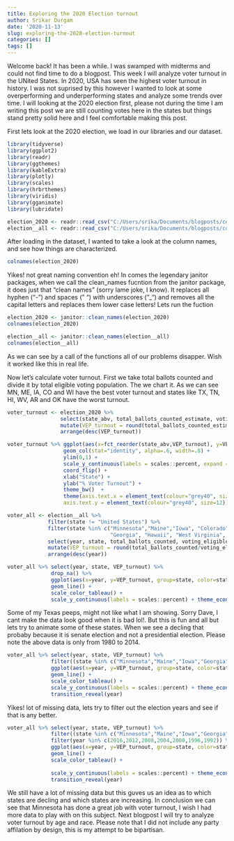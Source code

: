 ```yaml
---
title: Exploring the 2020 Election turnout
author: Srikar Durgam
date: '2020-11-13'
slug: exploring-the-2020-election-turnout
categories: []
tags: []
---
```


Welcome back! It has been a while. I was swamped with midterms and could not find time to do a blogpost. This week I will analyze voter turnout in the UNited States. In 2020, USA has seen the highest voter turnout in history. I was not suprised by this however I wanted to look at some overperforming and underperforming states and analyze some trends over time. I will looking at the 2020 election first, please not during the time I am writing this post we are still counting votes here in the states but things stand pretty solid here and I feel comfortable making this post. 

First lets look at the 2020 election, we load in our libraries and our dataset. 

```r
library(tidyverse)
library(ggplot2)
library(readr)
library(ggthemes)
library(kableExtra)
library(plotly)
library(scales)
library(hrbrthemes)
library(viridis)
library(gganimate)
library(lubridate)
```


```r
election_2020 <- readr::read_csv("C:/Users/srika/Documents/blogposts/content/post/government-vep-turnout/2020 November General Election - Turnout Rates.csv")
election__all <- readr::read_csv("C:/Users/srika/Documents/blogposts/content/post/government-vep-turnout/1980-2014 November General Election - Turnout Rates.csv")

```

After loading in the dataset, I wanted to take a look at the column names, and see how things are characterized. 

```r
colnames(election_2020)
```

Yikes! not great naming convention eh! In comes the legendary janitor packages, when we call the clean_names fucntion from the janitor package, it does just that "clean names" (sorry lame joke, I know). It replaces all hyphen ("-") and spaces (" ") with underscores ("_") and removes all the capital letters and replaces them lower case letters! Lets run the fuction

```r
election_2020 <- janitor::clean_names(election_2020)
colnames(election_2020)
```
```r
election__all <- janitor::clean_names(election__all)
colnames(election__all)
```

As we can see by a call of the functions all of our problems disapper. Wish it worked like this in real life.

Now let's calculate voter turnout. First we take total ballots counted and divide it by total eligible voting population. The we chart it. As we can see MN, ME, IA, CO and WI have the best voter turnout and states like TX, TN, HI, WV, AR and OK have the worst turnout. 

```r
voter_turnout <- election_2020 %>%
                 select(state_abv, total_ballots_counted_estimate, voting_eligible_population_vep) %>%
                 mutate(VEP_turnout = round(total_ballots_counted_estimate/voting_eligible_population_vep,3)) %>%
                 arrange(desc(VEP_turnout))
```
```r
voter_turnout %>% ggplot(aes(x=fct_reorder(state_abv,VEP_turnout), y=VEP_turnout)) +
                  geom_col(stat="identity", alpha=.6, width=.8) +
                  ylim(0,1) +
                  scale_y_continuous(labels = scales::percent, expand = c(0,0.002)) +
                  coord_flip() +
                  xlab("State") +
                  ylab("% Voter Turnout") +
                  theme_bw()  + 
                  theme(axis.text.x = element_text(colour="grey40", size=12, angle=90, hjust=.5, vjust=.5),
                  axis.text.y = element_text(colour="grey40", size=12)) 
```


```r
voter_all <- election__all %>%
             filter(state != "United States") %>%
             filter(state %in% c("Minnesota","Maine","Iowa", "Colorado", "Wisconsin","Texas",
                                 "Georgia", "Hawaii", "West Virginia", "Arkansas", "Oklahoma")) %>%
             select(year, state, total_ballots_counted, voting_eligible_population_vep) %>%
             mutate(VEP_turnout = round(total_ballots_counted/voting_eligible_population_vep,3)) %>%
             arrange(desc(year))
```



```r
voter_all %>% select(year, state, VEP_turnout) %>% 
              drop_na() %>%
              ggplot(aes(x=year, y=VEP_turnout, group=state, color=state))+
              geom_line() + 
              scale_color_tableau() +
              scale_y_continuous(labels = scales::percent) + theme_economist()
```

Some of my Texas peeps, might not like what I am showing. Sorry Dave, I cant make the data look good when it is bad lol!. But this is fun and all but lets try to animate some of these states. When we see a decling that probaby because it is senate election and not a presidential election. Please note the above data is only from 1980 to 2014. 

```r
voter_all %>% select(year, state, VEP_turnout) %>% 
              filter((state %in% c("Minnesota","Maine","Iowa","Georgia"))) %>%
              ggplot(aes(x=year, y=VEP_turnout, group=state, color=state))+
              geom_line() + 
              scale_color_tableau() +
              scale_y_continuous(labels = scales::percent) + theme_economist() +   
              transition_reveal(year)

```

Yikes! lot of missing data, lets try to filter out the election years and see if that is any better. 

```r
voter_all %>% select(year, state, VEP_turnout) %>% 
              filter((state %in% c("Minnesota","Maine","Iowa","Georgia"))) %>%
              filter(year %in% c(2016,2012,2008,2004,2000,1996,1992)) %>%
              ggplot(aes(x=year, y=VEP_turnout, group=state, color=state))+
              geom_line() + 
              scale_color_tableau() +
              
              scale_y_continuous(labels = scales::percent) + theme_economist() +   
              transition_reveal(year)
```

We still have a lot of missing data but this guves us an idea as to which states are decling and which states are increasing. In conclusion we can see that Minnesota has done a great job with voter turnout, I wish I had more data to play with on this subject. Next blogpost I will try to analyze voter turnout by age and race. Please note that I did not include any party affilation by design, this is my attempt to be bipartisan. 
























